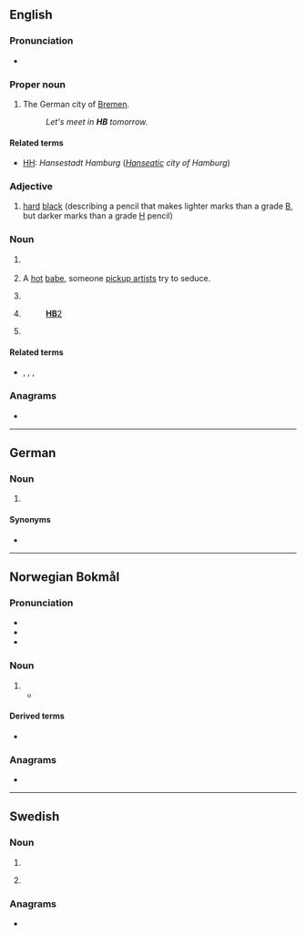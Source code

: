{{also|hb|Hb.|ḥb|ḫb|Hb}}
==English==

===Pronunciation===
* {{audio|en|En-au-HB.ogg|Audio (AU)}}

===Proper noun===
{{en-proper noun}}

# {{initialism of|en|[[Hansestadt]] [[Bremen]]}} The German city of [[Bremen]]. {{qualifier|Used on licence plates and informally in other contexts.}}
#: ''Let's meet in '''HB''' tomorrow.''

====Related terms====
* [[HH]]: ''Hansestadt Hamburg'' (''[[Hanseatic]] city of Hamburg'')

===Adjective===
{{en-adj|-}}

# [[hard]] [[black]] (describing a pencil that makes lighter marks than a grade [[B]], but darker marks than a grade [[H]] pencil)

===Noun===
{{en-noun}}

# {{lb|en|stars}} {{initialism of|en|horizontal branch}}
# {{lb|en|slang|seduction community}} A [[hot]] [[babe]], someone [[pickup artist]]s try to seduce. {{qualifier|Usually followed by a number in the 1-10 scale of physical beauty, e.g. ''HB10''.}}
# {{lb|en|health}} {{initialism of|en|homebirth}}
# {{lb|en|legal|politics|often followed by a number}} {{initialism of|en|[[house]] [[bill]]||a bill proposed in or passed by a legislative [[house]]}} {{q|Compare [[SB]].}}
#: [[:w:HB2|'''HB'''2]]
# {{lb|en|American football}} {{initialism of|en|halfback}}

====Related terms====
* {{sense|horizontal branch}} {{l|en|AGB}}, {{l|en|BHB}}, {{l|en|TRGB}}, {{l|en|ZAHB}}

===Anagrams===
* {{anagrams|en|a=bh|B"H|B&H|BH}}

----

==German==
{{wikipedia|lang=de}}

===Noun===
{{head|de|noun}}

# {{lb|de|Switzerland}} {{initialism of|de|[[Hauptbahnhof]]||central/main train station}}

====Synonyms====
* {{l|de|Hbf|Hbf.}}

----

==Norwegian Bokmål==

===Pronunciation===
* {{IPA|nb|/ˈhoːbə/}}
* {{rhymes|nb|oːbə}}
* {{hyph|nb|H|B}}

===Noun===
{{head|nb|noun}}

# {{initialism of|nb|hjemmebrent||moonshine}}
#* {{quote-journal|nb|year=1959|work=Aftenposten|page=7|text=«Mur av uvidenhet» når lensmannen vil efterforske HB. Hjemmebrenning på Auraanlegget i alle år|t="Wall of ignorance" when the sheriff wants to investigate HB. Moonshining at the Auraanlegg in all years}}

====Derived terms====
* {{l|nb|HB-apparat||apparatus for distilling moonshine}}

===Anagrams===
* {{anagrams|nb|BH|bh}}

----

==Swedish==

===Noun===
{{head|sv|noun}}

# {{initialism of|sv|handelsbolag|t=general partnership}}
# {{lb|sv|slang}} {{initialism of|sv|hembränt|t=moonshine}}

===Anagrams===
* {{anagrams|sv|a=bh|BH|bh}}